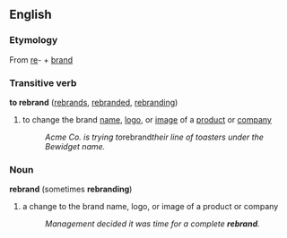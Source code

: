 ==English==

===Etymology===
From [[re]]- + [[brand]]

===Transitive verb===
'''to rebrand'''  ([[rebrands]], [[rebranded]], [[rebranding]])
# to change the brand [[name]], [[logo]], or [[image]] of a [[product]] or [[company]]
#:''Acme Co. is trying to ''rebrand'' their line of toasters under the Bewidget name.''

===Noun===
'''rebrand''' (sometimes '''rebranding''')
#a change to the brand name, logo, or image of a product or company
#:''Management decided it was time for a complete '''rebrand'''.''
